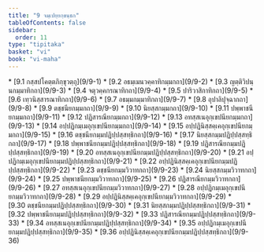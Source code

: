 ```yaml
---
title: "9 จมฺเปยฺยกฺขนฺธก"
tableOfContents: false
sidebar:
  order: 11
type: "tipitaka"
basket: "vi"
book: "vi-maha"
---
```



<DynamicBreadcrumb />



<TableOfContents book="vi-maha" section="9">
* [9.1 กสฺสปโคตฺตภิกฺขุวตฺถุ](9/9-1)
* [9.2 อธมฺเมนวคฺคาทิกมฺมกถา](9/9-2)
* [9.3 ญตฺติวิปนฺนกมฺมาทิกถา](9/9-3)
* [9.4 จตุวคฺคกรณาทิกถา](9/9-4)
* [9.5 ปาริวาสิกาทิกถา](9/9-5)
* [9.6 เทฺวนิสฺสารณาทิกถา](9/9-6)
* [9.7 อธมฺมกมฺมาทิกถา](9/9-7)
* [9.8 อุปาลิปุจฺฉากถา](9/9-8)
* [9.9 ตชฺชนียกมฺมกถา](9/9-9)
* [9.10 นิยสฺสกมฺมกถา](9/9-10)
* [9.11 ปพฺพาชนียกมฺมกถา](9/9-11)
* [9.12 ปฏิสารณียกมฺมกถา](9/9-12)
* [9.13 อทสฺสเนอุกฺเขปนียกมฺมกถา](9/9-13)
* [9.14 อปฺปฏิกมฺเมอุกฺเขปนียกมฺมกถา](9/9-14)
* [9.15 อปฺปฏินิสฺสคฺเคอุกฺเขปนียกมฺมกถา](9/9-15)
* [9.16 ตชฺชนียกมฺมปฏิปฺปสฺสทฺธิกถา](9/9-16)
* [9.17 นิยสฺสกมฺมปฏิปฺปสฺสทฺธิกถา](9/9-17)
* [9.18 ปพฺพาชนียกมฺมปฏิปฺปสฺสทฺธิกถา](9/9-18)
* [9.19 ปฏิสารณียกมฺมปฏิปฺปสฺสทฺธิกถา](9/9-19)
* [9.20 อทสฺสเนอุกฺเขปนียกมฺมปฏิปฺปสฺสทฺธิกถา](9/9-20)
* [9.21 อปฺปฏิกมฺเมอุกฺเขปนียกมฺมปฏิปฺปสฺสทฺธิกถา](9/9-21)
* [9.22 อปฺปฏินิสฺสคฺเคอุกฺเขปนียกมฺมปฏิปฺปสฺสทฺธิกถา](9/9-22)
* [9.23 ตชฺชนียกมฺมวิวาทกถา](9/9-23)
* [9.24 นิยสฺสกมฺมวิวาทกถา](9/9-24)
* [9.25 ปพฺพาชนียกมฺมวิวาทกถา](9/9-25)
* [9.26 ปฏิสารณียกมฺมวิวาทกถา](9/9-26)
* [9.27 อทสฺสเนอุกฺเขปนียกมฺมวิวาทกถา](9/9-27)
* [9.28 อปฺปฏิกมฺเมอุกฺเขปนียกมฺมวิวาทกถา](9/9-28)
* [9.29 อปฺปฏินิสฺสคฺเคอุกฺเขปนียกมฺมวิวาทกถา](9/9-29)
* [9.30 ตชฺชนียกมฺมปฏิปฺปสฺสทฺธิกถา](9/9-30)
* [9.31 นิยสฺสกมฺมปฏิปฺปสฺสทฺธิกถา](9/9-31)
* [9.32 ปพฺพาชนียกมฺมปฏิปฺปสฺสทฺธิกถา](9/9-32)
* [9.33 ปฏิสารณียกมฺมปฏิปฺปสฺสทฺธิกถา](9/9-33)
* [9.34 อทสฺสเนอุกฺเขปนียกมฺมปฏิปฺปสฺสทฺธิกถา](9/9-34)
* [9.35 อปฺปฏิกมฺเมอุกฺเขปนียกมฺมปฏิปฺปสฺสทฺธิกถา](9/9-35)
* [9.36 อปฺปฏินิสฺสคฺเคอุกฺเขปนียกมฺมปฏิปฺปสฺสทฺธิกถา](9/9-36)
</TableOfContents>